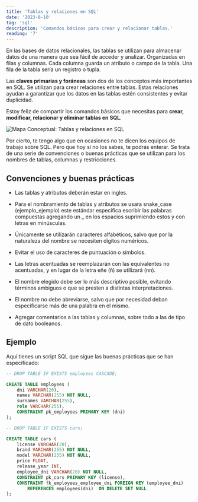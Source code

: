 ```yaml
---
title: 'Tablas y relaciones en SQL'
date: '2023-8-10'
tag: 'sql'
description: 'Comandos básicos para crear y relacionar tablas.'
reading: '7'
---
```


En las bases de datos relacionales, las tablas se utilizan para almacenar datos de una manera que sea fácil de acceder y analizar. Organizadas en filas y columnas. Cada columna guarda un atributo o campo de la tabla. Una fila de la tabla sería un registro o tupla.

Las **claves primarias y foráneas** son dos de los conceptos más importantes en SQL.
Se utilizan para crear relaciones entre tablas. Estas relaciones ayudan a garantizar que los datos en las tablas estén consistentes y evitar duplicidad.

Estoy feliz de compartir los comandos básicos que necesitas para **crear, modificar, relacionar y eliminar tablas en SQL**.

![Mapa Conceptual: Tablas y relaciones en SQL](https://tizanasoft.com/static/03_TABLAS_Y_RELACIONES_EN_SQL.png)

Por cierto,  te tengo algo que en ocasiones no te dicen los equipos de trabajo sobre SQL. Pero que hoy si no los sabes, te podrás enterar. Se trata de una serie de convenciones o buenas prácticas que se utilizan para los nombres de tablas, columnas y restricciones.

## Convenciones y buenas prácticas

*  Las tablas y atributos deberán estar en ingles.

* Para el nombramiento de tablas y atributos se usara snake_case (ejemplo_ejemplo) este estándar especifica escribir las palabras compuestas agregando un _ en  los espacios suprimiendo estos y con letras en minúsculas.

* Únicamente se utilizarán caracteres alfabéticos, salvo que por la naturaleza del nombre se necesiten dígitos numéricos.

* Evitar el uso de caracteres de puntuación o símbolos.

* Las letras acentuadas se reemplazarán con las equivalentes no acentuadas, y en lugar de la letra eñe (ñ) se utilizará (nn).

* El nombre elegido debe ser lo más descriptivo posible, evitando términos ambiguos o que se presten a distintas interpretaciones.

* El nombre no debe abreviarse, salvo que por necesidad deban especificarse más de una palabra en el mismo.

* Agregar comentarios a las tablas y columnas, sobre todo a las de tipo de dato booleanos.

## Ejemplo

Aquí tienes un script SQL que sigue las buenas prácticas que se han especificado:

```sql
-- DROP TABLE IF EXISTS employees CASCADE;

CREATE TABLE employees (
    dni VARCHAR(20),
    names VARCHAR(255) NOT NULL,
    surnames VARCHAR(255),
    role VARCHAR(255),
    CONSTRAINT pk_employees PRIMARY KEY (dni)
);

-- DROP TABLE IF EXISTS cars;

CREATE TABLE cars (
    license VARCHAR(20),
    brand VARCHAR(255) NOT NULL,
    model VARCHAR(255) NOT NULL,
    price FLOAT,
    release_year INT,
    employee_dni VARCHAR(20) NOT NULL,
    CONSTRAINT pk_cars PRIMARY KEY (license),
    CONSTRAINT fk_employees_employee_dni FOREIGN KEY (employee_dni)
        REFERENCES employees(dni)  ON DELETE SET NULL
);

```